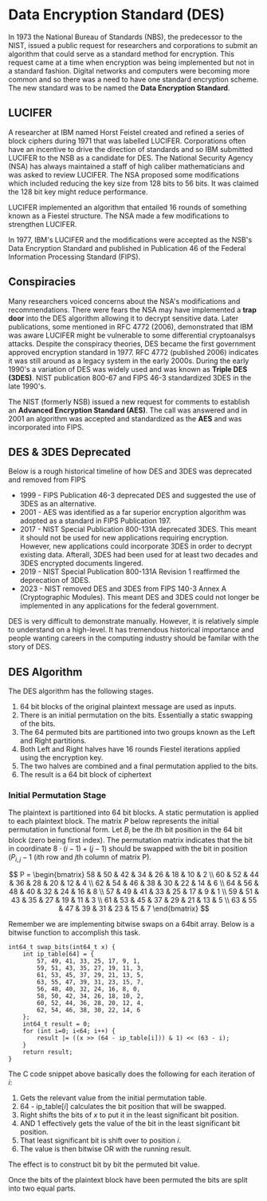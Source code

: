# Data Encryption Standard (DES)

In 1973 the National Bureau of Standards (NBS), the predecessor to the NIST, issued a public request for researchers and corporations to submit an algorithm that could serve as a standard method for encryption.  This request came at a time when encryption was being implemented but not in a standard fashion.  Digital networks and computers were becoming more common and so there was a need to have one standard encryption scheme.  The new standard was to be named the **Data Encryption Standard**.

## LUCIFER

A researcher at IBM named Horst Feistel created and refined a series of block ciphers during 1971 that was labelled LUCIFER.  Corporations often have an incentive to drive the direction of standards and so IBM submitted LUCIFER to the NSB as a candidate for DES.  The National Security Agency (NSA) has always maintained a staff of high caliber mathematicians and was asked to review LUCIFER.  The NSA proposed some modifications which included reducing the key size from 128 bits to 56 bits.  It was claimed the 128 bit key might reduce performance.  

LUCIFER implemented an algorithm that entailed 16 rounds of something known as a Fiestel structure.  The NSA made a few modifications to strengthen LUCIFER.  

In 1977, IBM's LUCIFER and the modifications were accepted as the NSB's Data Encryption Standard and published in Publication 46 of the Federal Information Processing Standard (FIPS).

## Conspiracies

Many researchers voiced concerns about the NSA's modifications and recommendations.  There were fears the NSA may have implemented a **trap door** into the DES algorithm allowing it to decrypt sensitive data.  Later publications, some mentioned in RFC 4772 (2006), demonstrated that IBM was aware LUCIFER might be vulnerable to some differential cryptoanalsys attacks.  Despite the conspiracy theories, DES became the first government approved encryption standard in 1977.  RFC 4772 (published 2006) indicates it was still around as a legacy system in the early 2000s.  During the early 1990's a variation of DES was widely used and was known as **Triple DES (3DES)**.  NIST publication 800-67 and FIPS 46-3 standardized 3DES in the late 1990's.  

The NIST (formerly NSB) issued a new request for comments to establish an **Advanced Encryption Standard (AES)**.  The call was answered and in 2001 an algorithm was accepted and standardized as the **AES** and was incorporated into FIPS.

## DES & 3DES Deprecated

Below is a rough historical timeline of how DES and 3DES was deprecated and removed from FIPS 

* 1999 - FIPS Publication 46-3 deprecated DES and suggested the use of 3DES as an alternative. 
* 2001 - AES was identified as a far superior encryption algorithm was adopted as a standard in FIPS Publication 197.
* 2017 - NIST Special Publication 800-131A deprecated 3DES.  This meant it should not be used for new applications requiring encryption.   However, new applications could incorporate 3DES in order to decrypt existing data.  Afterall, 3DES had been used for at least two decades and 3DES encrypted documents lingered.
* 2019 - NIST Special Publication 800-131A Revision 1 reaffirmed the deprecation of 3DES.
* 2023 - NIST removed DES and 3DES from FIPS 140-3 Annex A (Cryptographic Modules). This meant DES and 3DES could not longer be implemented in any applications for the federal government. 

DES is very difficult to demonstrate manually.  However, it is relatively simple to understand on a high-level.  It has tremendous historical importance and people wanting careers in the computing industry should be familar with the story of DES.

## DES Algorithm

The DES algorithm has the following stages.

1. 64 bit blocks of the original plaintext message are used as inputs. 
2. There is an initial permutation on the bits. Essentially a static swapping of the bits. 
3. The 64 permuted bits are partitioned into two groups known as the Left and Right partitions. 
4. Both Left and Right halves have 16 rounds Fiestel iterations applied using the encryption key.
5. The two halves are combined and a final permutation applied to the bits.
6. The result is a 64 bit block of ciphertext


### Initial Permutation Stage 

The plaintext is partitioned into 64 bit blocks. A static permutation is applied to each plaintext block.  The matrix $P$ below represents the initial permutation in functional form. Let $B_i$ be the $i$th bit position in the 64 bit block (zero being first index).  The permutation matrix indicates that the bit in coordinate $8 \cdot (i-1) + (j-1)$ should be swapped with the bit in position $(P_{i,j} -1$ ($i$th row and $j$th column of matrix P).

$$
P = \begin{bmatrix}
58 & 50 & 42 & 34 & 26 & 18 & 10 & 2 \\
60 & 52 & 44 & 36 & 28 & 20 & 12 & 4 \\
62 & 54 & 46 & 38 & 30 & 22 & 14 & 6 \\
64 & 56 & 48 & 40 & 32 & 24 & 16 & 8 \\
57 & 49 & 41 & 33 & 25 & 17 &  9 & 1 \\
59 & 51 & 43 & 35 & 27 & 19 & 11 & 3 \\
61 & 53 & 45 & 37 & 29 & 21 & 13 & 5 \\
63 & 55 & 47 & 39 & 31 & 23 & 15 & 7
\end{bmatrix}
$$

Remember we are implementing bitwise swaps on a 64bit array. Below is a bitwise function to accomplish this task. 

    int64_t swap_bits(int64_t x) {
        int ip_table[64] = {
            57, 49, 41, 33, 25, 17, 9, 1,
            59, 51, 43, 35, 27, 19, 11, 3,
            61, 53, 45, 37, 29, 21, 13, 5,
            63, 55, 47, 39, 31, 23, 15, 7,
            56, 48, 40, 32, 24, 16, 8, 0,
            58, 50, 42, 34, 26, 18, 10, 2,
            60, 52, 44, 36, 28, 20, 12, 4,
            62, 54, 46, 38, 30, 22, 14, 6
        };
        int64_t result = 0;
        for (int i=0; i<64; i++) {
            result |= ((x >> (64 - ip_table[i])) & 1) << (63 - i);
        }
        return result;
    }

The C code snippet above basically does the following for each iteration of $i$:

1. Gets the relevant value from the initial permutation table.
2. 64 - ip_table[$i$] calculates the bit position that will be swapped.
3. Right shifts the bits of $x$ to put it in the least significant bit position.
4. AND 1 effectively gets the value of the bit in the least significant bit position.
5. That least significant bit is shift over to position $i$.
6. The value is then bitwise OR with the running result.

The effect is to construct bit by bit the permuted bit value. 

Once the bits of the plaintext block have been permuted the bits are split into two equal parts. 


